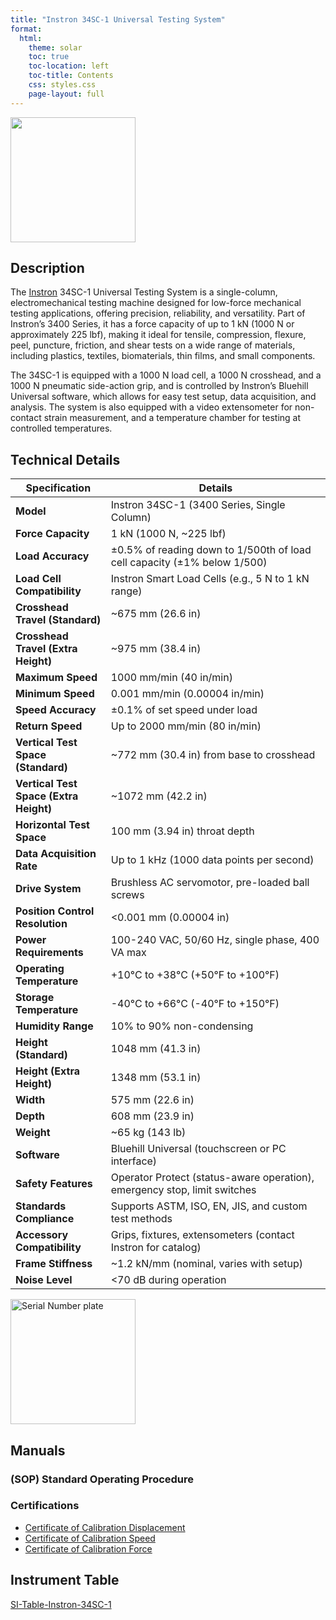 ```yaml
---
title: "Instron 34SC-1 Universal Testing System"
format:
  html:
    theme: solar 
    toc: true
    toc-location: left
    toc-title: Contents
    css: styles.css
    page-layout: full
---
```



[![](/assets/images/Instron-3400-Series-Single-Column-Table-Model-1000x1000.jpg){width=200}](/assets/images/Instron-3400-Series-Single-Column-Table-Model-1000x1000.jpg)


## Description

The [Instron](https://www.instron.com/en/) 34SC-1 Universal Testing System is a single-column, electromechanical testing machine designed for low-force mechanical testing applications, offering precision, reliability, and versatility. Part of Instron’s 3400 Series, it has a force capacity of up to 1 kN (1000 N or approximately 225 lbf), making it ideal for tensile, compression, flexure, peel, puncture, friction, and shear tests on a wide range of materials, including plastics, textiles, biomaterials, thin films, and small components. 

The 34SC-1 is equipped with a 1000 N load cell, a 1000 N crosshead, and a 1000 N pneumatic side-action grip, and is controlled by Instron’s Bluehill Universal software, which allows for easy test setup, data acquisition, and analysis. The system is also equipped with a video extensometer for non-contact strain measurement, and a temperature chamber for testing at controlled temperatures.

## Technical Details

| **Specification**                | **Details**                                                                 |
|----------------------------------|-----------------------------------------------------------------------------|
| **Model**                        | Instron 34SC-1 (3400 Series, Single Column)                                |
| **Force Capacity**               | 1 kN (1000 N, ~225 lbf)                                                   |
| **Load Accuracy**                | ±0.5% of reading down to 1/500th of load cell capacity (±1% below 1/500)   |
| **Load Cell Compatibility**      | Instron Smart Load Cells (e.g., 5 N to 1 kN range)                         |
| **Crosshead Travel (Standard)**  | ~675 mm (26.6 in)                                                          |
| **Crosshead Travel (Extra Height)** | ~975 mm (38.4 in)                                                       |
| **Maximum Speed**                | 1000 mm/min (40 in/min)                                                    |
| **Minimum Speed**                | 0.001 mm/min (0.00004 in/min)                                              |
| **Speed Accuracy**               | ±0.1% of set speed under load                                              |
| **Return Speed**                 | Up to 2000 mm/min (80 in/min)                                              |
| **Vertical Test Space (Standard)** | ~772 mm (30.4 in) from base to crosshead                                |
| **Vertical Test Space (Extra Height)** | ~1072 mm (42.2 in)                                                   |
| **Horizontal Test Space**        | 100 mm (3.94 in) throat depth                                              |
| **Data Acquisition Rate**        | Up to 1 kHz (1000 data points per second)                                  |
| **Drive System**                 | Brushless AC servomotor, pre-loaded ball screws                            |
| **Position Control Resolution**  | <0.001 mm (0.00004 in)                                                     |
| **Power Requirements**           | 100-240 VAC, 50/60 Hz, single phase, 400 VA max                           |
| **Operating Temperature**        | +10°C to +38°C (+50°F to +100°F)                                          |
| **Storage Temperature**          | -40°C to +66°C (-40°F to +150°F)                                          |
| **Humidity Range**               | 10% to 90% non-condensing                                                  |
| **Height (Standard)**            | 1048 mm (41.3 in)                                                          |
| **Height (Extra Height)**        | 1348 mm (53.1 in)                                                          |
| **Width**                        | 575 mm (22.6 in)                                                           |
| **Depth**                        | 608 mm (23.9 in)                                                           |
| **Weight**                       | ~65 kg (143 lb)                                                            |
| **Software**                     | Bluehill Universal (touchscreen or PC interface)                           |
| **Safety Features**              | Operator Protect (status-aware operation), emergency stop, limit switches |
| **Standards Compliance**         | Supports ASTM, ISO, EN, JIS, and custom test methods                      |
| **Accessory Compatibility**      | Grips, fixtures, extensometers (contact Instron for catalog)               |
| **Frame Stiffness**              | ~1.2 kN/mm (nominal, varies with setup)                                    |
| **Noise Level**                  | <70 dB during operation          


[![Serial Number plate](/assets/images/Instron-34SC-1-Serial.jpg){fig-align="left" width=200}](/assets/images/Instron-34SC-1-Serial.jpg)


## Manuals

### (SOP) Standard Operating Procedure

### Certifications

- [Certificate of Calibration Displacement](/Instrumentation/Manuals/Instron_34SC-1_Certificate_of_Calibration_Displacement_ASTM%20E2309.pdf)
- [Certificate of Calibration Speed](/Instrumentation/Manuals/Instron_34SC-1_Certificate_of_Calibration_Speed_ASTM%20E2658.pdf)
- [Certificate of Calibration Force](/Instrumentation/Manuals/Instron_34SC-1_Certificate_of_Calibration_Force_ASTM%20E4.pdf)

## Instrument Table
[SI-Table-Instron-34SC-1](/Instrumentation/SI-Table-Instron-34SC-1.qmd)


